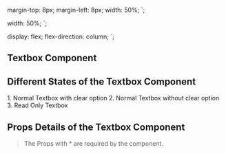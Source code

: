 
<Meta title="Design System|TextBox" component={Textbox} />

  margin-top: 8px;
  margin-left: 8px;
  width: 50%;
`;

  width: 50%;
`;

  display: flex;
  flex-direction: column;
`;

## Textbox Component

<Preview>
  <Story name="Textbox">
    <DemoContainer>
      <Textbox placeholder="This is a Nacho Style Textbox" />
    </DemoContainer>
  </Story>
</Preview>

## Different States of the Textbox Component

<Preview>
  <Container>
    <TextboxContainer>
      1. Normal Textbox with clear option
      <Textbox placeholder="This is a Nacho Style Textbox" />
    </TextboxContainer>
    <TextboxContainer>
      2. Normal Textbox without clear option
      <Textbox placeholder="This is a Nacho Style Textbox" canClear={false} />
    </TextboxContainer>
    <TextboxContainer>
      3. Read Only Textbox
      <Textbox placeholder="This is a Nacho Style Textbox" readOnly={true} />
    </TextboxContainer>
  </Container>
</Preview>

## Props Details of the Textbox Component

<Props of={Textbox} />

> The Props with \* are required by the component.
